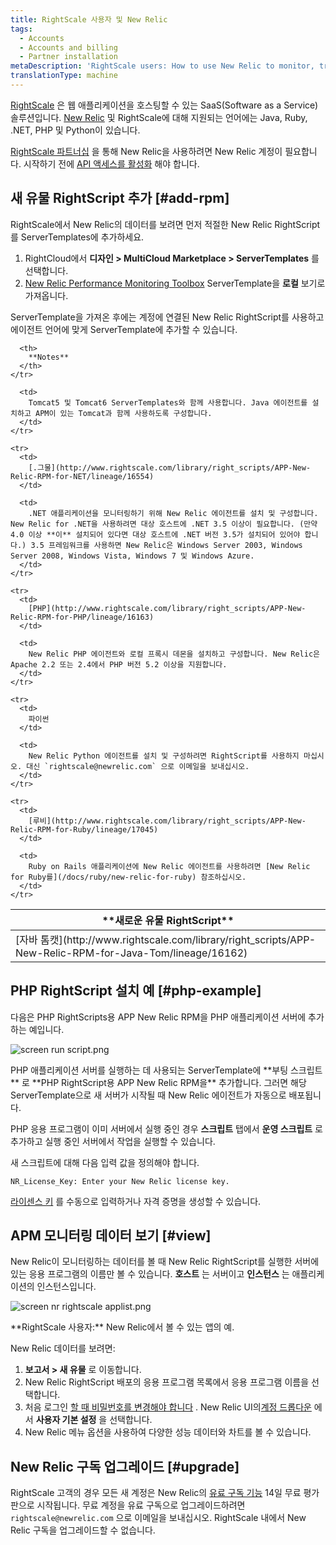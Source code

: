 ```yaml
---
title: RightScale 사용자 및 New Relic
tags:
  - Accounts
  - Accounts and billing
  - Partner installation
metaDescription: 'RightScale users: How to use New Relic to monitor, troubleshoot, and optimize your applications.'
translationType: machine
---
```




[RightScale](https://www.rightscale.com/) 은 웹 애플리케이션을 호스팅할 수 있는 SaaS(Software as a Service) 솔루션입니다. [New Relic](http://support.rightscale.com/27-Partners/New_Relic) 및 RightScale에 대해 지원되는 언어에는 Java, Ruby, .NET, PHP 및 Python이 있습니다.

[RightScale 파트너십](http://www.rightscale.com/partners/isv/new-relic.php) 을 통해 New Relic을 사용하려면 New Relic 계정이 필요합니다. 시작하기 전에 [API 액세스를 활성화](/docs/apis/rest-api-v2/requirements/new-relic-rest-api-v2-getting-started) 해야 합니다.

## 새 유물 RightScript 추가 [#add-rpm]

RightScale에서 New Relic의 데이터를 보려면 먼저 적절한 New Relic RightScript를 ServerTemplates에 추가하세요.

1. RightCloud에서 **디자인 > MultiCloud Marketplace > ServerTemplates** 를 선택합니다.
2. [New Relic Performance Monitoring Toolbox](http://www.rightscale.com/library/server_templates/New-Relic-Performance-Monitori/lineage/17048 "링크가 새 창에서 열립니다.") ServerTemplate을 **로컬** 보기로 가져옵니다.

ServerTemplate을 가져온 후에는 계정에 연결된 New Relic RightScript를 사용하고 에이전트 언어에 맞게 ServerTemplate에 추가할 수 있습니다.

<table>
  <thead>
    <tr>
      <th width={200}>
        **새로운 유물 RightScript**
      </th>

      <th>
        **Notes**
      </th>
    </tr>
  </thead>

  <tbody>
    <tr>
      <td>
        [자바 톰캣](http://www.rightscale.com/library/right_scripts/APP-New-Relic-RPM-for-Java-Tom/lineage/16162)
      </td>

      <td>
        Tomcat5 및 Tomcat6 ServerTemplates와 함께 사용합니다. Java 에이전트를 설치하고 APM이 있는 Tomcat과 함께 사용하도록 구성합니다.
      </td>
    </tr>

    <tr>
      <td>
        [.그물](http://www.rightscale.com/library/right_scripts/APP-New-Relic-RPM-for-NET/lineage/16554)
      </td>

      <td>
        .NET 애플리케이션을 모니터링하기 위해 New Relic 에이전트를 설치 및 구성합니다. New Relic for .NET을 사용하려면 대상 호스트에 .NET 3.5 이상이 필요합니다. (만약 4.0 이상 **이** 설치되어 있다면 대상 호스트에 .NET 버전 3.5가 설치되어 있어야 합니다.) 3.5 프레임워크를 사용하면 New Relic은 Windows Server 2003, Windows Server 2008, Windows Vista, Windows 7 및 Windows Azure.
      </td>
    </tr>

    <tr>
      <td>
        [PHP](http://www.rightscale.com/library/right_scripts/APP-New-Relic-RPM-for-PHP/lineage/16163)
      </td>

      <td>
        New Relic PHP 에이전트와 로컬 프록시 데몬을 설치하고 구성합니다. New Relic은 Apache 2.2 또는 2.4에서 PHP 버전 5.2 이상을 지원합니다.
      </td>
    </tr>

    <tr>
      <td>
        파이썬
      </td>

      <td>
        New Relic Python 에이전트를 설치 및 구성하려면 RightScript를 사용하지 마십시오. 대신 `rightscale@newrelic.com` 으로 이메일을 보내십시오.
      </td>
    </tr>

    <tr>
      <td>
        [루비](http://www.rightscale.com/library/right_scripts/APP-New-Relic-RPM-for-Ruby/lineage/17045)
      </td>

      <td>
        Ruby on Rails 애플리케이션에 New Relic 에이전트를 사용하려면 [New Relic for Ruby를](/docs/ruby/new-relic-for-ruby) 참조하십시오.
      </td>
    </tr>
  </tbody>
</table>

## PHP RightScript 설치 예 [#php-example]

다음은 PHP RightScripts용 APP New Relic RPM을 PHP 애플리케이션 서버에 추가하는 예입니다.

<img
  title="screen run script.png"
  alt="screen run script.png"
  src={screenRunScript}
/>

<figcaption>
  PHP 애플리케이션 서버를 실행하는 데 사용되는 ServerTemplate에 **부팅 스크립트** 로 **PHP RightScript용 APP New Relic RPM을** 추가합니다. 그러면 해당 ServerTemplate으로 새 서버가 시작될 때 New Relic 에이전트가 자동으로 배포됩니다.
</figcaption>

PHP 응용 프로그램이 이미 서버에서 실행 중인 경우 **스크립트** 탭에서 **운영 스크립트** 로 추가하고 실행 중인 서버에서 작업을 실행할 수 있습니다.

새 스크립트에 대해 다음 입력 값을 정의해야 합니다.

```
NR_License_Key: Enter your New Relic license key.
```

[라이센스 키](/docs/apis/intro-apis/new-relic-api-keys/#ingest-license-key) 를 수동으로 입력하거나 자격 증명을 생성할 수 있습니다.

## APM 모니터링 데이터 보기 [#view]

New Relic이 모니터링하는 데이터를 볼 때 New Relic RightScript를 실행한 서버에 있는 응용 프로그램의 이름만 볼 수 있습니다. **호스트** 는 서버이고 **인스턴스** 는 애플리케이션의 인스턴스입니다.

<img
  title="screen nr rightscale applist.png"
  alt="screen nr rightscale applist.png"
  src={screenNrRightscaleApplist}
/>

<figcaption>
  **RightScale 사용자:** New Relic에서 볼 수 있는 앱의 예.
</figcaption>

New Relic 데이터를 보려면:

1. **보고서 > 새 유물** 로 이동합니다.
2. New Relic RightScript 배포의 응용 프로그램 목록에서 응용 프로그램 이름을 선택합니다.
3. 처음 로그인 [할 때 비밀번호를 변경해야 합니다](/docs/subscriptions/changing-passwords-and-user-preferences) . New Relic UI의[계정 드롭다운](/docs/accounts-partnerships/education/getting-started-new-relic/glossary#account-dropdown) 에서 **사용자 기본 설정** 을 선택합니다.
4. New Relic 메뉴 옵션을 사용하여 다양한 성능 데이터와 차트를 볼 수 있습니다.

## New Relic 구독 업그레이드 [#upgrade]

RightScale 고객의 경우 모든 새 계정은 New Relic의 [유료 구독 기능](http://newrelic.com/application-monitoring/pricing) 14일 무료 평가판으로 시작됩니다. 무료 계정을 유료 구독으로 업그레이드하려면 `rightscale@newrelic.com` 으로 이메일을 보내십시오. RightScale 내에서 New Relic 구독을 업그레이드할 수 없습니다.